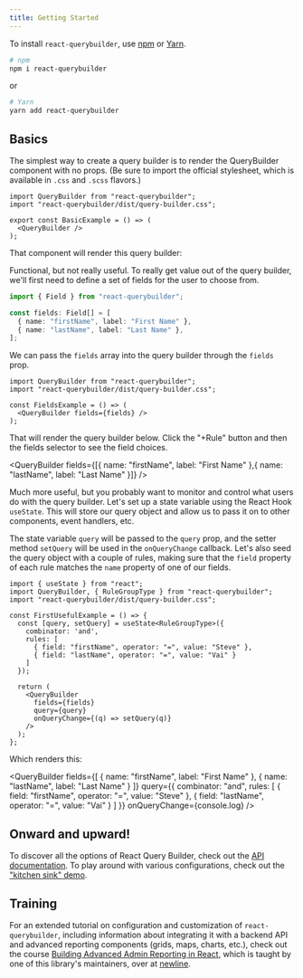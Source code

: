 ```yaml
---
title: Getting Started
---
```



To install `react-querybuilder`, use [npm](https://www.npmjs.com/package/react-querybuilder) or [Yarn](https://yarnpkg.com/package/react-querybuilder).

```bash
# npm
npm i react-querybuilder
```

or

```bash
# Yarn
yarn add react-querybuilder
```

## Basics

The simplest way to create a query builder is to render the QueryBuilder component with no props. (Be sure to import the official stylesheet, which is available in `.css` and `.scss` flavors.)

```tsx
import QueryBuilder from "react-querybuilder";
import "react-querybuilder/dist/query-builder.css";

export const BasicExample = () => (
  <QueryBuilder />
);
```

That component will render this query builder:

<QueryBuilder />

Functional, but not really useful. To really get value out of the query builder, we'll first need to define a set of fields for the user to choose from.

```ts
import { Field } from "react-querybuilder";

const fields: Field[] = [
  { name: "firstName", label: "First Name" },
  { name: "lastName", label: "Last Name" },
];
```

We can pass the `fields` array into the query builder through the `fields` prop.

```tsx
import QueryBuilder from "react-querybuilder";
import "react-querybuilder/dist/query-builder.css";

const FieldsExample = () => (
  <QueryBuilder fields={fields} />
);
```

That will render the query builder below. Click the "+Rule" button and then the fields selector to see the field choices.

<QueryBuilder fields={[{ name: "firstName", label: "First Name" },{ name: "lastName", label: "Last Name" }]} />

Much more useful, but you probably want to monitor and control what users do with the query builder. Let's set up a state variable using the React Hook `useState`. This will store our query object and allow us to pass it on to other components, event handlers, etc.

The state variable `query` will be passed to the `query` prop, and the setter method `setQuery` will be used in the `onQueryChange` callback. Let's also seed the query object with a couple of rules, making sure that the `field` property of each rule matches the `name` property of one of our fields.

```tsx
import { useState } from "react";
import QueryBuilder, { RuleGroupType } from "react-querybuilder";
import "react-querybuilder/dist/query-builder.css";

const FirstUsefulExample = () => {
  const [query, setQuery] = useState<RuleGroupType>({
    combinator: 'and',
    rules: [
      { field: "firstName", operator: "=", value: "Steve" },
      { field: "lastName", operator: "=", value: "Vai" }
    ]
  });

  return (
    <QueryBuilder
      fields={fields}
      query={query}
      onQueryChange={(q) => setQuery(q)}
    />
  );
};
```

Which renders this:

<QueryBuilder
  fields={[
    { name: "firstName", label: "First Name" },
    { name: "lastName", label: "Last Name" }
  ]}
  query={{
    combinator: "and",
    rules: [
      { field: "firstName", operator: "=", value: "Steve" },
      { field: "lastName", operator: "=", value: "Vai" }
    ]
  }}
  onQueryChange={console.log}
/>

## Onward and upward!

To discover all the options of React Query Builder, check out the [API documentation](./api/querybuilder). To play around with various configurations, check out the ["kitchen sink" demo](https://react-querybuilder.github.io/react-querybuilder/).

## Training

For an extended tutorial on configuration and customization of `react-querybuilder`, including information about integrating it with a backend API and advanced reporting components (grids, maps, charts, etc.), check out the course [Building Advanced Admin Reporting in React](https://www.newline.co/courses/building-advanced-admin-reporting-in-react), which is taught by one of this library's maintainers, over at [newline](https://www.newline.co/).

